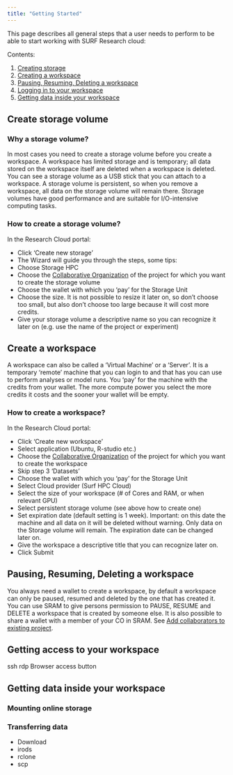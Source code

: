 ```yaml
---
title: "Getting Started"
---
```


This page describes all general steps that a user needs to perform to be able to start working with SURF Research cloud:

Contents:

1. [Creating storage](#create-storage)
2. [Creating a workspace](#create-a-workspace)
3. [Pausing, Resuming, Deleting a workspace](#pausing-resuming-deleting-a-workspace)
4. [Logging in to your workspace](#getting-access-to-your-workspace)
5. [Getting data inside your workspace](#getting-data-inside-your-workspace)

## Create storage volume

### Why a storage volume?
In most cases you need to create a storage volume before you create a workspace. A workspace has limited storage and is temporary; all data stored on the workspace itself are deleted when a workspace is deleted. You can see a storage volume as a USB stick that you can attach to a workspace. A storage volume is persistent, so when you remove a workspace, all data on the storage volume will remain there. Storage volumes have good performance and are suitable for I/O-intensive computing tasks.

### How to create a storage volume?
In the Research Cloud portal:

-   Click 'Create new storage'
-   The Wizard will guide you through the steps, some tips:
-   Choose Storage HPC
-   Choose the [Collaborative Organization](https://servicedesk.surf.nl/wiki/pages/viewpage.action?pageId=17825822) of the project for which you want to create the storage volume
-   Choose the wallet with which you 'pay' for the Storage Unit
-   Choose the size. It is not possible to resize it later on, so don't choose too small, but also don't choose too large because it will cost more credits.
-   Give your storage volume a descriptive name so you can recognize it later on (e.g. use the name of the project or experiment)

## Create a workspace
A workspace can also be called a 'Virtual Machine' or a 'Server'. It is a temporary 'remote' machine that you can login to and that has you can use to perform analyses or model runs. You 'pay' for the machine with the credits from your wallet. The more compute power you select the more credits it costs and the sooner your wallet will be empty.

### How to create a workspace?
In the Research Cloud portal:

-   Click 'Create new workspace'
-   Select application (Ubuntu, R-studio etc.)
-   Choose the [Collaborative Organization](https://servicedesk.surf.nl/wiki/pages/viewpage.action?pageId=17825822) of the project for which you want to create the workspace
-   Skip step 3 'Datasets'
-   Choose the wallet with which you 'pay' for the Storage Unit
-   Select Cloud provider (Surf HPC Cloud)
-   Select the size of your workspace (# of Cores and RAM, or when relevant GPU)
-   Select persistent storage volume (see above how to create one)
-   Set expiration date (default setting is 1 week). Important: on this date the machine and all data on it will be deleted without warning. Only data on the Storage volume will remain. The expiration date can be changed later on.
-   Give the workspace a descriptive title that you can recognize later on.
-   Click Submit


## Pausing, Resuming, Deleting a workspace
You always need a wallet to create a workspace, by default a workspace can only be paused, resumed and deleted by the one that has created it. You can use SRAM to give persons permission to PAUSE, RESUME and DELETE a workspace that is created by someone else. It is also possible to share a wallet with a member of your CO in SRAM. See [Add collaborators to existing project](accounts.qmd#add-collaborators-to-existing-project).


## Getting access to your workspace

ssh
rdp
Browser access button


## Getting data inside your workspace
### Mounting online storage


### Transferring data
-   Download
-   irods
-   rclone
-   scp
